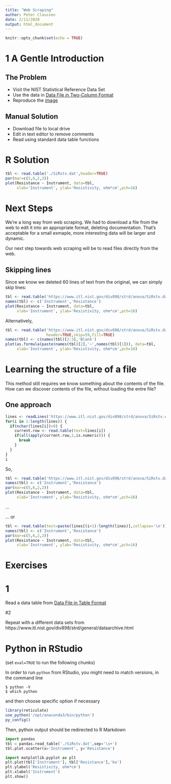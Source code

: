 ```yaml
---
title: "Web Scraping"
author: Peter Claussen
date: 2/11/2020
output: html_document
---
```


```r
knitr::opts_chunk$set(echo = TRUE)
```

# 1 A Gentle Introduction

## The Problem

- Visit the NIST Statistical Reference Data Set [](https://www.itl.nist.gov/div898/strd/anova/SiRstv.html)
- Use the data in [Data File in Two-Column Format](https://www.itl.nist.gov/div898/strd/anova/SiRstv.dat)
- Reproduce the [image](https://www.itl.nist.gov/div898/strd/anova/SiRstv.gif)


## Manual Solution

- Download file to local drive
- Edit in text editor to remove comments
- Read using standard data table functions

# R Solution

```r
tbl <- read.table('./SiRstv.dat',header=TRUE)
par(mar=c(5,6,2,2))
plot(Resistance ~ Instrument, data=tbl, 
     xlab='Instrument', ylab='Resistivity, ohm*cm',pch=16)
```


# Next Steps

We're a long way from web scraping. We had to download a file from the web to edit it into an appropriate format, deleting documentation. That's acceptable for a small exmaple, more interesting data will be larger and dynamic.

Our next step towards web scraping will be to read files directly from the web. 


## Skipping lines

Since we know we deleted 60 lines of text from the original, we can simply skip lines:

```r
tbl <- read.table('https://www.itl.nist.gov/div898/strd/anova/SiRstv.dat',skip=60)
names(tbl) <- c('Instrument','Resistance')
plot(Resistance ~ Instrument, data=tbl, 
     xlab='Instrument', ylab='Resistivity, ohm*cm',pch=16)
```


Alternatively,

```r
tbl <- read.table('https://www.itl.nist.gov/div898/strd/anova/SiRstv.dat',
                  header=TRUE,skip=59,fill=TRUE)
names(tbl) <- c(names(tbl)[2:3],'Blank')
plot(as.formula(paste(names(tbl)[2],'~',names(tbl)[1])), data=tbl,
     xlab='Instrument', ylab='Resistivity, ohm*cm',pch=16)
```

# Learning the structure of a file

This method still requires we know something about the contents of the file. How can we discover contents of the file, without loading the entre file?

## One approach

```r
lines <- readLines('https://www.itl.nist.gov/div898/strd/anova/SiRstv.dat')
for(i in 1:length(lines)) {
  if(nchar(lines[i])>0) {
    current.row <- read.table(text=lines[i])
    if(all(apply(current.row,2,is.numeric))) {
      break
    }
  }
}
i
```

So,

```r
tbl <- read.table('https://www.itl.nist.gov/div898/strd/anova/SiRstv.dat',skip=i-1)
names(tbl) <- c('Instrument','Resistance')
par(mar=c(5,6,2,2))
plot(Resistance ~ Instrument, data=tbl, 
     xlab='Instrument', ylab='Resistivity, ohm*cm',pch=16)
```
...

... or

```r
tbl <- read.table(text=paste(lines[(i+1):length(lines)],collapse='\n'))
names(tbl) <- c('Instrument','Resistance')
par(mar=c(5,6,2,2))
plot(Resistance ~ Instrument, data=tbl, 
     xlab='Instrument', ylab='Resistivity, ohm*cm',pch=16)
```



Exercises
========================================================

# 1

Read a data table from [Data File in Table Format](https://www.itl.nist.gov/div898/strd/anova/SiRstvt.dat)

#2

Repeat with a different data sets from https://www.itl.nist.gov/div898/strd/general/dataarchive.html



# Python in RStudio


(set `eval=TRUE` to run the following chunks)

In order to run `python` from RStudio, you might need to match versions, in the command line
```
$ python -V
$ which python
```

and then choose specific option if necessary

```r
library(reticulate)
use_python('/opt/anaconda3/bin/python')
py_config()
```

Then, python output should be redirected to R Markdown

```python
import pandas
tbl = pandas.read_table('./SiRstv.dat',sep='\s+')
tbl.plot.scatter(x='Instrument', y='Resistance')
```

```python
import matplotlib.pyplot as plt
plt.plot(tbl['Instrument'], tbl['Resistance'],'ko')
plt.ylabel('Resistivity, ohm*cm')
plt.xlabel('Instrument')
plt.show()
```
